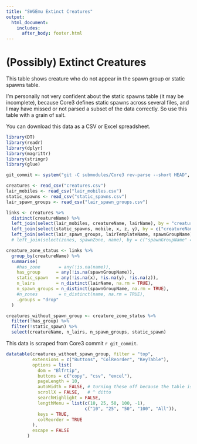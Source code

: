 ```yaml
---
title: "SWGEmu Extinct Creatures"
output:
  html_document:
    includes:
      after_body: footer.html
---
```


# (Possibly) Extinct Creatures

This table shows creature who do not appear in the spawn group or static spawns table.

I'm personally not very confident about the static spawns table (it may be incomplete), because Core3 defines static spawns across several files, and I may have missed or not parsed a subset of the data correctly. So use this table with a grain of salt.

You can download this data as a CSV or Excel spreadsheet.

```r
library(DT)
library(readr)
library(dplyr)
library(magrittr)
library(stringr)
library(glue)

git_commit <- system("git -C submodules/Core3 rev-parse --short HEAD", intern = TRUE)

creatures <- read_csv("creatures.csv")
lair_mobiles <- read_csv("lair_mobiles.csv")
static_spawns <- read_csv("static_spawns.csv")
lair_spawn_groups <- read_csv("lair_spawn_groups.csv")

links <- creatures %>%
  distinct(creatureName) %>%
  left_join(select(lair_mobiles, creatureName, lairName), by = "creatureName") %>%
  left_join(select(static_spawns, mobile, x, z, y), by = c("creatureName" = "mobile")) %>%
  left_join(select(lair_spawn_groups, lairTemplateName, spawnGroupName), by = c("lairName" = "lairTemplateName")) # %>%
  # left_join(select(zones, spawnZone, name), by = c("spawnGroupName" = "spawnZone"))

creature_zone_status <- links %>%
  group_by(creatureName) %>%
  summarise(
    #has_zone       = any(!is.na(name)),
    has_group      = any(!is.na(spawnGroupName)),
    static_spawn   = any(!is.na(x), !is.na(y), !is.na(z)),
    n_lairs        = n_distinct(lairName, na.rm = TRUE),
    n_spawn_groups = n_distinct(spawnGroupName, na.rm = TRUE),
    #n_zones        = n_distinct(name, na.rm = TRUE),
    .groups = "drop"
  )

creatures_without_spawn_group <- creature_zone_status %>%
  filter(!has_group) %>%
  filter(!static_spawn) %>%
  select(creatureName, n_lairs, n_spawn_groups, static_spawn)

```

This data is scraped from Core3 commit `r git_commit`.

```r
datatable(creatures_without_spawn_group, filter = "top",
          extensions = c("Buttons", "ColReorder", "KeyTable"),
          options = list(
            dom = "Blfrtip",
            buttons = c("copy", "csv", "excel"),
            pageLength = 10,
            autoWidth = FALSE, # turning these off because the table is too wide and break Firefox
            scrollX = FALSE,   # ^ ditto
            searchHighlight = FALSE,
            lengthMenu = list(c(10, 25, 50, 100, -1),
                              c("10", "25", "50", "100", "All")),
            keys = TRUE,
            colReorder = TRUE
          ),
          escape = FALSE
        )
```

